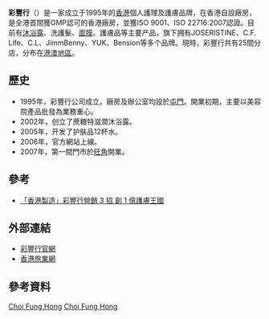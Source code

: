 {{notability unreferenced|time=2018-08-08T01:19:00+00:00}}
{{Infobox company
| company_name = 彩豐行
| company_name_en = Choi Fung Hong Company Limited
| company_logo =
| type = [[有限公司|私人]]
| foundation = 1995年
| company_slogan = 家·多一點滋潤
| location = {{HK}}[[新界|新界]][[屯門|屯門]]天后道18號[[南豐工業城|南豐工業城]]1座7樓713室<br>
| locations = 25間零售店
| area_served = [[大中華地區|大中華地區]]、[[馬來西亞|馬來西亞]]
| products = 護膚品、[[沐浴露|沐浴露]]、洗護髮素及[[化妝品|化妝品]]等
| industry = [[美容|美容]]產品、個人護理產品
| founder = 楊振源（Benny Yeung） 
| services = [[零售|零售]]
| homepage = [http://www.choi-fung.com www.choi-fung.com]
}}

'''彩豐行'''（{{lang-en|Choi Fung Hong Company Limited}}）是一家成立于1995年的[[香港|香港]]個人護理及護膚品牌，在香港自設廠房，是全港首間獲GMP認可的香港廠房，並獲ISO 9001、ISO 22716:2007認證。目前有[[沐浴露|沐浴露]]、洗護髮、[[面膜|面膜]]、護膚品等主要产品，旗下拥有JOSERISTINE、C.F. Life、C.L、JimmBenny、YUK、Bension等多个品牌。現時，彩豐行共有25間分店，分布在[[港澳地區|港澳地區]]。

== 歷史 ==
* 1995年，彩豐行公司成立，廠房及辦公室均設於[[屯門|屯門]]。開業初期，主要以美容院產品批發為業務重心。
* 2002年，创立了蔗糖特滋潤沐浴露。
* 2005年，开发了护肤品12杯水。
* 2006年，官方網站上線。
* 2007年，第一間門市於[[旺角|旺角]]開業。

==參考==
*[https://beauty.ulifestyle.com.hk/hk/news/editorial/ADkRYhEhA3M/%e3%80%8c%e9%a6%99%e6%b8%af%e8%a3%bd%e9%80%a0%e3%80%8d%e5%bd%a9%e8%b1%90%e8%a1%8c%e7%87%9f%e9%8a%b7%203%20%e6%8b%9b%20%e5%89%b5%201%20%e5%84%84%e8%ad%b7%e8%86%9a%e7%8e%8b%e5%9c%8b.html  「香港製造」彩豐行營銷 3 招 創 1 億護膚王國] {{Wayback|url=https://beauty.ulifestyle.com.hk/hk/news/editorial/ADkRYhEhA3M/%e3%80%8c%e9%a6%99%e6%b8%af%e8%a3%bd%e9%80%a0%e3%80%8d%e5%bd%a9%e8%b1%90%e8%a1%8c%e7%87%9f%e9%8a%b7%203%20%e6%8b%9b%20%e5%89%b5%201%20%e5%84%84%e8%ad%b7%e8%86%9a%e7%8e%8b%e5%9c%8b.html |date=20210122073259 }}

== 外部連結 ==
* [http://www.choi-fung.com/  彩豐行官網] {{Wayback|url=http://www.choi-fung.com/ |date=20211120074338 }}
* [http://partnernet.hktb.com/tc/e_marketplace/company_directory/index.html?companyID=17991&accordionDefault=company&viewMode=Details/   香港旅業網]

== 參考資料 ==
{{Reflist}}

{{香港公司小作品}}

[[Category:_個人護理公司|Choi Fung Hong]]
[[Category:1995年成立的公司|Choi Fung Hong]]
